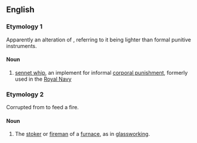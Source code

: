 ==English==

===Etymology 1===
Apparently an alteration of {{term|teaser}}, referring to it being lighter than formal punitive instruments.

====Noun====
{{en-noun}}

# [[sennet whip]], an implement for informal [[corporal punishment]], formerly used in the [[Royal Navy]]

===Etymology 2===
Corrupted from {{etyl|fr|en}} {{m|fr|tiser}} to feed a fire.

====Noun====
{{en-noun}}

# The [[stoker]] or [[fireman]] of a [[furnace]], as in [[glassworking]].
#: {{rfquotek|Tomlinson}}